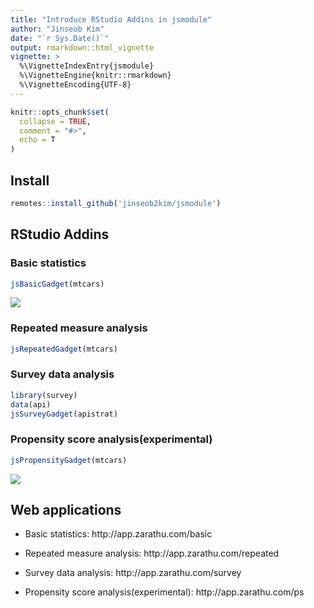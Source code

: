 ```yaml
---
title: "Introduce RStudio Addins in jsmodule"
author: "Jinseob Kim"
date: "`r Sys.Date()`"
output: rmarkdown::html_vignette
vignette: >
  %\VignetteIndexEntry{jsmodule}
  %\VignetteEngine{knitr::rmarkdown}
  %\VignetteEncoding{UTF-8}
---
```


```r
knitr::opts_chunk$set(
  collapse = TRUE,
  comment = "#>",
  echo = T
)
```


## Install

```r
remotes::install_github('jinseob2kim/jsmodule')
```

## RStudio Addins

### Basic statistics 

```r
jsBasicGadget(mtcars)
```
![](figures/addin.gif)


### Repeated measure analysis

```r
jsRepeatedGadget(mtcars)
```

### Survey data analysis

```r
library(survey)
data(api)
jsSurveyGadget(apistrat)
```

### Propensity score analysis(experimental)

```r
jsPropensityGadget(mtcars)
```

![](figures/ps.png)

## Web applications

* Basic statistics: http://app.zarathu.com/basic

* Repeated measure analysis: http://app.zarathu.com/repeated

* Survey data analysis: http://app.zarathu.com/survey

* Propensity score analysis(experimental): http://app.zarathu.com/ps
